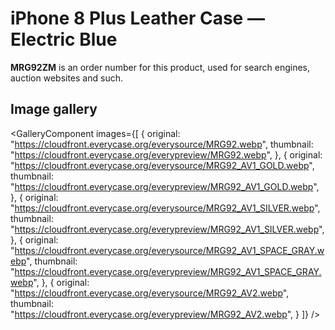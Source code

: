 
# iPhone 8 Plus Leather Case — Electric Blue

<Callout type='info' emoji='👉🏻'>**MRG92ZM** is an order number for this product, used for search engines, auction websites and such.</Callout>

## Image gallery

<GalleryComponent
    images={[
      {
        original: "https://cloudfront.everycase.org/everysource/MRG92.webp",
        thumbnail: "https://cloudfront.everycase.org/everypreview/MRG92.webp",
      },
      {
        original: "https://cloudfront.everycase.org/everysource/MRG92_AV1_GOLD.webp",
        thumbnail: "https://cloudfront.everycase.org/everypreview/MRG92_AV1_GOLD.webp",
      },
      {
        original: "https://cloudfront.everycase.org/everysource/MRG92_AV1_SILVER.webp",
        thumbnail: "https://cloudfront.everycase.org/everypreview/MRG92_AV1_SILVER.webp",
      },
      {
        original: "https://cloudfront.everycase.org/everysource/MRG92_AV1_SPACE_GRAY.webp",
        thumbnail: "https://cloudfront.everycase.org/everypreview/MRG92_AV1_SPACE_GRAY.webp",
      },
      {
        original: "https://cloudfront.everycase.org/everysource/MRG92_AV2.webp",
        thumbnail: "https://cloudfront.everycase.org/everypreview/MRG92_AV2.webp",
      }
    ]}
  />
